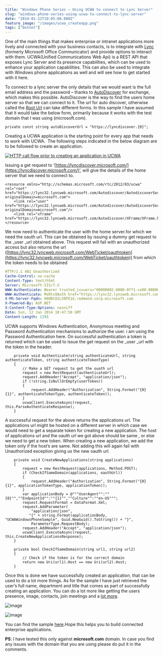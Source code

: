 ```yaml
---
title: "Windows Phone Series – Using UCWA to connect to Lync Server"
slug: "windows-phone-series-using-ucwa-to-connect-to-lync-server"
date: "2014-01-12T10:05:08.000Z"
feature_image: "/images/ucwa_createapp.png"
tags: ["Dotnet"]
---
```


One of the main things that makes enterprise or intranet applications more lively and connected with your business contacts, is to integrate with [Lync](http://office.microsoft.com/en-in/lync/) (formerly Microsoft Office Communicator) and provide options to interact with them. UCWA(Unified Communications Web Api) is a REST API that exposes Lync Server and its presence capabilities, which can be used to enhance your application capabilities. This can also be used to integrate with Windows phone applications as well and will see how to get started with it here.

To connect to a lync server the only details that we would want is the full email address and the password – thanks to [AutoDiscover](http://msdn.microsoft.com/en-us/library/office/jj900169\(v=exchg.150\).aspx) for exchange, which makes this possible. AutoDiscover is the way to find the users home server so that we can connect to it. The url for auto discover, otherwise called the [Root Url](https://ucwa.lync.com/documentation/GettingStarted-RootURL) can take different forms. In this sample I have assumed that it would take the below form, primarily because it works with the test domain that I was using (microsoft.com).

    private const string autoDiscoverUrl = "https://lyncdiscover.{0}";
    

Creating a UCWA application is the starting point for every app that needs to work with UCWA.  The following steps indicated in the below diagram are to be followed to create an application.

[![HTTP call flow prior to creating an application in UCWA](/images/ucwa_createapp.png)](https://ucwa.lync.com/documentation/KeyTasks-CreateApplication)

Issuing a get request to ‘[https://lyncdiscover.microsoft.com/](https://lyncdiscover.microsoft.com/)’, will give the details of the home server that we need to connect to.

    <resource xmlns="http://schemas.microsoft.com/rtc/2012/03/ucwa" rel="root" href="https://lync32.lyncweb.microsoft.com/Autodiscover/AutodiscoverService.svc/root?originalDomain=microsoft.com">
        <link rel="user" href="https://lync32.lyncweb.microsoft.com/Autodiscover/AutodiscoverService.svc/root/oauth/user?originalDomain=microsoft.com"/>
        <link rel="xframe" href="https://lync32.lyncweb.microsoft.com/Autodiscover/XFrame/XFrame.html"/>
    </resource>
    

We now need to authenticate the user with the home server.for which we need the oauth url. This can be obtained by issuing a dummy get request to the \_user \_url obtained above. This request will fail with an unauthorized access but also returns the url ([https://lync32.lyncweb.microsoft.com/WebTicket/oauthtoken](https://lync32.lyncweb.microsoft.com/WebTicket/oauthtoken)) from which the token needs to be obtained

```yaml
HTTP/1.1 401 Unauthorized
Cache-Control: no-cache
Content-Type: text/html
Server: Microsoft-IIS/7.5
WWW-Authenticate: Bearer trusted_issuers="00000002-0000-0ff1-ce00-000000000000@3bdbdd27-2373-4baf-9469-4b10e76564c6,00000001-0001-0000-c000-000000000000@f686d426-8d16-42db-81b7-ab578e110ccd,00000001-0000-0000-c000-000000000000@72f988bf-86f1-41af-91ab-2d7cd011db47", client_id="00000004-0000-0ff1-ce00-000000000000"
WWW-Authenticate: MsRtcOAuth href="https://lync32.lyncweb.microsoft.com/WebTicket/oauthtoken",grant_type="urn:microsoft.rtc:windows,urn:microsoft.rtc:passive,urn:microsoft.rtc:anonmeeting,password"
X-MS-Server-Fqdn: 000DCO2L50FE1G.redmond.corp.microsoft.com
X-Powered-By: ASP.NET
X-Content-Type-Options: nosniff
Date: Sun, 12 Jan 2014 10:47:50 GMT
Content-Length: 1293
```
    

UCWA supports Windows Authentication, Anonymous meeting and Password Authentication mechanisms to authorize the user. i am using the Password Authentication here. On successful authentication a token is returned which can be used to issue the get request on the \_user \_url with the token in the header.

        private void Authenticate(string authenticateUrl, string authenticateToken, string authenticateTokenType)
        {
            // Make a GET request to get the ouath url
            request = new RestRequest(authenticateUrl);
            request.AddHeader("Accept", "application/json");
            if (!string.IsNullOrEmpty(userToken))
            {
                request.AddHeader("Authorization", String.Format("{0} {1}", authenticateTokenType, authenticateToken));
            }
            ucwaClient.ExecuteAsync(request, this.ParseAuthenticateResponse);
        }
    
    

A successful request for the above returns the applications url. The applications url might be hosted on a different server in which case we would need to get a separate token for creating a new application. The host of applications url and the oauth url we got above should be same , or else we need to get a new token. When creating a new application, we add the token only if the host’s are same. Not adding this will again fail with Unauthorized exception giving us the new oauth url.

        private void CreateNewApplications(string applications)
        {
            request = new RestRequest(applications, Method.POST);
            if (CheckIfSameDomain(applications, oauthUrl))
            {
                request.AddHeader("Authorization", String.Format("{0} {1}", applicationTokenType, applicationToken));
            }
            var applicationBody = @"""UserAgent"":""{0}"",""EndpointId"":""{1}"",""Culture"":""en-US""";
            request.RequestFormat = DataFormat.Xml;
            request.AddParameter(
                "application/json",
               "{" + string.Format(applicationBody, "UCWAWindowsPhoneSample", Guid.NewGuid().ToString()) + "}",
                ParameterType.RequestBody);
            request.AddHeader("Accept", "application/json");
            ucwaClient.ExecuteAsync(request, this.CreateNewApplicationsResponse);
        }
    
        private bool CheckIfSameDomain(string url1, string url2)
        {
            // Check if the token is for the correct domain
            return new Uri(url1).Host == new Uri(url2).Host;
        }
    

Once this is done we have successfully created an application, that can be used to do a lot more things. As for the sample I have just retrieved the user’s full name, department and title that comes as part of successfully creating an application. You can do a lot more like getting the users presence, image, contacts, join meetings and a [lot more](https://ucwa.lync.com/documentation/core-features).

![image](/images/ucwa_wp_login.png)

![image](/images/ucwa_wp_loggedIn_details.png)

You can find the sample [here](https://github.com/rahulpnath/Blog/tree/master/UCWA.WindowsPhone).Hope this helps you to build connected enterprise applications.

**PS**: I have tested this only against **microsoft.com** domain. In case you find any issues with the domain that you are using please do put it in the comments.